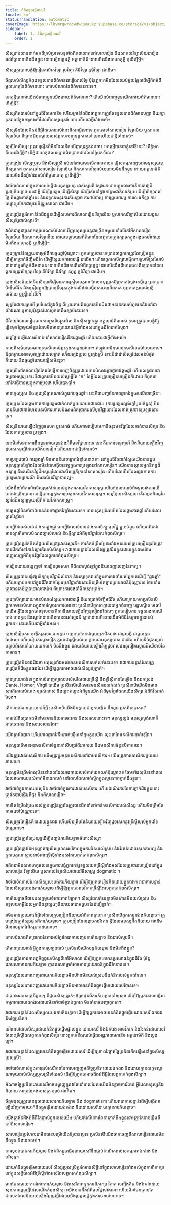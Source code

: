```yaml
---
title: គំនិតផ្តួចផ្តើមសេរី
locale: km
statusTranslation: automatic
coverImage: https://lhvmrqwrcowdvduuaukz.supabase.co/storage/v1/object/public/strapi-uploads/small_cover-educacion-fundamental.webp-2d51a7828a2b1309555be27f7e2a61a0.webp
sidebar:
    label: 1. គំនិតផ្តួចផ្តើមសេរី
    order: 1
---
```

សិស្សរាប់លាននាក់មកពីគ្រប់ប្រទេសទូទាំងពិភពលោកទៅសាលារៀន និងសាកលវិទ្យាល័យជារៀងរាល់ថ្ងៃដោយមិនដឹងខ្លួន ដោយស្វ័យប្រវត្តិ អត្តនោម័តិ ដោយមិនដឹងថាហេតុអ្វី ឬដើម្បីអ្វី។

សិស្សត្រូវបានបង្ខំឱ្យរៀនគណិតវិទ្យា រូបវិទ្យា គីមីវិទ្យា ភូមិវិទ្យា ជាដើម។

ចិត្តរបស់សិស្សកំពុងទទួលបានព័ត៌មានជារៀងរាល់ថ្ងៃ ប៉ុន្តែពួកគេមិនដែលឈប់មួយភ្លែតដើម្បីគិតអំពីមូលហេតុនៃព័ត៌មាននោះ គោលបំណងនៃព័ត៌មាននោះទេ។

ហេតុអ្វីបានជាយើងបំពេញខ្លួនយើងដោយព័ត៌មាននោះ? តើយើងបំពេញខ្លួនយើងដោយព័ត៌មាននោះដើម្បីអ្វី?

សិស្សពិតជារស់នៅក្នុងជីវិតមេកានិច ហើយគ្រាន់តែដឹងថាពួកគេត្រូវតែទទួលបានព័ត៌មានបញ្ញា និងរក្សាទុកវានៅក្នុងអង្គចងចាំដែលមិនស្មោះត្រង់ នោះហើយជាអ្វីទាំងអស់។

សិស្សមិនដែលគិតអំពីអ្វីដែលការអប់រំនេះពិតជាអ្វីនោះទេ ពួកគេទៅសាលារៀន វិទ្យាល័យ ឬសាកលវិទ្យាល័យ ពីព្រោះឪពុកម្តាយរបស់ពួកគេបញ្ជូនពួកគេទៅ នោះហើយជាអ្វីទាំងអស់។

សូម្បីតែសិស្ស ឬគ្រូបង្រៀនក៏មិនដែលនឹកឃើញសួរខ្លួនឯងថា៖ ហេតុអ្វីបានជាខ្ញុំនៅទីនេះ? តើខ្ញុំមកទីនេះដើម្បីអ្វី? តើអ្វីជាហេតុផលសម្ងាត់ពិតប្រាកដដែលនាំខ្ញុំមកទីនេះ?

គ្រូបង្រៀន សិស្សប្រុស និងសិស្សស្រី រស់នៅដោយមនសិការលក់លក់ ធ្វើសកម្មភាពដូចជាមនុស្សយន្តពិតប្រាកដ ពួកគេទៅសាលារៀន វិទ្យាល័យ និងសាកលវិទ្យាល័យដោយមិនដឹងខ្លួន ដោយអត្តនោម័តិ ដោយមិនដឹងអ្វីទាំងអស់អំពីមូលហេតុ ឬដើម្បីអ្វី។

វាចាំបាច់ណាស់ក្នុងការឈប់ធ្វើជាមនុស្សយន្ត ដាស់ស្មារតី ស្វែងរកដោយខ្លួនឯងថាតើការតស៊ូដ៏គួរឱ្យភ័យខ្លាចនេះជាអ្វី ដើម្បីប្រឡង ដើម្បីសិក្សា ដើម្បីរស់នៅក្នុងកន្លែងជាក់លាក់មួយដើម្បីសិក្សារាល់ថ្ងៃ និងឆ្លងកាត់ឆ្នាំនេះ និងទទួលរងនូវការភ័យខ្លាច ការថប់បារម្ភ ការព្រួយបារម្ភ ការលេងកីឡា ការឈ្លោះប្រកែកជាមួយមិត្តរួមសាលា ជាដើម។

គ្រូបង្រៀនគួរតែកាន់តែដឹងខ្លួនដើម្បីសហការពីសាលារៀន វិទ្យាល័យ ឬសាកលវិទ្យាល័យដោយជួយសិស្សឱ្យដាស់ស្មារតី។

វាពិតជាគួរឱ្យសោកស្តាយណាស់ដែលឃើញមនុស្សយន្តជាច្រើនអង្គុយនៅលើកៅអីសាលារៀន វិទ្យាល័យ និងសាកលវិទ្យាល័យ ដោយទទួលបានព័ត៌មានដែលពួកគេត្រូវរក្សាទុកក្នុងអង្គចងចាំដោយមិនដឹងថាហេតុអ្វី ឬដើម្បីអ្វី។

ក្មេងៗគ្រាន់តែព្រួយបារម្ភអំពីការឆ្លងឆ្នាំប៉ុណ្ណោះ។ ពួកគេត្រូវបានគេប្រាប់ថាពួកគេត្រូវតែត្រៀមខ្លួនដើម្បីរកប្រាក់ចិញ្ចឹមជីវិត ដើម្បីស្វែងរកការងារធ្វើ ជាដើម។ ហើយពួកគេសិក្សាបង្កើតការស្រមើស្រមៃរាប់ពាន់នៅក្នុងចិត្តអំពីអនាគត ដោយមិនដឹងការពិតអំពីបច្ចុប្បន្ន ដោយមិនដឹងពីហេតុផលពិតប្រាកដដែលពួកគេត្រូវសិក្សារូបវិទ្យា គីមីវិទ្យា ជីវវិទ្យា នព្វន្ធ ភូមិវិទ្យា ជាដើម។

ក្មេងស្រីសម័យទំនើបសិក្សាដើម្បីមានការត្រៀមលក្ខណៈដែលអនុញ្ញាតឱ្យពួកគេស្វែងរកប្តីល្អ ឬរកប្រាក់ចិញ្ចឹមជីវិត និងត្រៀមខ្លួនឱ្យបានត្រឹមត្រូវក្នុងករណីដែលប្តីចាកចេញពីពួកគេ ឬពួកគេក្លាយជាស្ត្រីមេម៉ាយ ឬស្ត្រីនៅលីវ។

សុទ្ធតែជាការស្រមើស្រមៃនៅក្នុងចិត្ត ពីព្រោះតាមពិតពួកគេមិនដឹងថាអនាគតរបស់ពួកគេនឹងទៅជាយ៉ាងណា ឬអាយុប៉ុន្មានដែលពួកគេនឹងស្លាប់នោះទេ។

ជីវិតនៅសាលារៀនមានភាពស្រពិចស្រពិល មិនស៊ីសង្វាក់គ្នា អត្តនោម័តិណាស់ កុមារត្រូវបានបង្ខំឱ្យរៀនមុខវិជ្ជាមួយចំនួនដែលមិនមានប្រយោជន៍អ្វីទាំងអស់នៅក្នុងជីវិតជាក់ស្តែង។

សព្វថ្ងៃនេះអ្វីដែលសំខាន់នៅសាលារៀនគឺការឆ្លងឆ្នាំ ហើយនោះជាអ្វីទាំងអស់។

កាលពីសម័យមុនមានក្រមសីលធម៌ខ្លះក្នុងការឆ្លងឆ្នាំនេះ។ ឥឡូវនេះមិនមានក្រមសីលធម៌បែបនេះទេ។ ឪពុកម្តាយអាចសូកគ្រូដោយសម្ងាត់ ហើយក្មេងប្រុស ឬក្មេងស្រី ទោះបីជាជាសិស្សដែលអន់បំផុតក៏ដោយ នឹងឆ្លងឆ្នាំដោយជៀសមិនរួច។

ក្មេងស្រីនៅសាលារៀនតែងតែធ្វើការពេញចិត្តគ្រូដោយមានបំណងប្រាថ្នាចង់ឆ្លងឆ្នាំ ហើយលទ្ធផលជាធម្មតាអស្ចារ្យ ទោះបីជាពួកគេមិនយល់សូម្បីតែ "ក" នៃអ្វីដែលគ្រូបង្រៀនបង្រៀនក៏ដោយ ក៏ពួកគេនៅតែធ្វើបានល្អក្នុងការប្រឡង ហើយឆ្លងឆ្នាំ។

មានក្មេងប្រុស និងក្មេងស្រីឆ្លាតណាស់ក្នុងការឆ្លងឆ្នាំ។ នេះគឺជាបញ្ហានៃភាពឆ្លាតវៃក្នុងករណីជាច្រើន។

ក្មេងប្រុសដែលឆ្លងកាត់ការប្រឡងជាក់លាក់មួយដោយជោគជ័យ (ការប្រឡងល្ងង់ខ្លៅមួយចំនួន) មិនមានន័យថាគាត់មានមនសិការគោលបំណងពិតប្រាកដលើមុខវិជ្ជានោះដែលគាត់ត្រូវបានប្រឡងនោះទេ។

សិស្សនិយាយឡើងវិញដូចសេក ឬសេកធំ ហើយតាមរបៀបមេកានិចនូវមុខវិជ្ជាដែលគាត់បានសិក្សា និងដែលគាត់ត្រូវបានប្រឡង។

នោះមិនមែនជាការដឹងខ្លួនដោយខ្លួនឯងអំពីមុខវិជ្ជានោះទេ នោះគឺជាការទន្ទេញចាំ និងនិយាយឡើងវិញដូចសេកនូវអ្វីដែលយើងបានរៀន ហើយនោះជាអ្វីទាំងអស់។

ការប្រឡងជាប់ ការឆ្លងឆ្នាំ មិនមានន័យថាឆ្លាតវៃខ្លាំងនោះទេ។ នៅក្នុងជីវិតជាក់ស្តែងយើងបានជួបមនុស្សឆ្លាតវៃខ្លាំងដែលមិនដែលធ្វើបានល្អក្នុងការប្រឡងនៅសាលារៀន។ យើងបានស្គាល់អ្នកនិពន្ធដ៏អស្ចារ្យ និងគណិតវិទូដ៏អស្ចារ្យដែលជាសិស្សក្រីក្រនៅសាលារៀន ហើយដែលមិនដែលឆ្លងកាត់ការប្រឡងវេយ្យាករណ៍ និងគណិតវិទ្យាបានល្អ។

យើងដឹងអំពីករណីសិស្សម្នាក់ដែលអន់ក្នុងការកាយវិភាគសាស្ត្រ ហើយដែលបន្ទាប់ពីទទួលរងការឈឺចាប់ជាច្រើនបានអាចធ្វើបានល្អក្នុងការប្រឡងកាយវិភាគសាស្ត្រ។ សព្វថ្ងៃនេះសិស្សនោះគឺជាអ្នកនិពន្ធនៃស្នាដៃដ៏អស្ចារ្យមួយស្តីពីកាយវិភាគសាស្ត្រ។

ការឆ្លងឆ្នាំមិនចាំបាច់មានន័យថាឆ្លាតវៃខ្លាំងនោះទេ។ មានមនុស្សដែលមិនដែលឆ្លងកាត់ឆ្នាំហើយដែលឆ្លាតវៃខ្លាំង។

មានអ្វីដែលសំខាន់ជាងការឆ្លងឆ្នាំ មានអ្វីដែលសំខាន់ជាងការសិក្សាមុខវិជ្ជាមួយចំនួន ហើយវាពិតជាមានស្មារតីគោលបំណងច្បាស់លាស់ និងភ្លឺស្វាងអំពីមុខវិជ្ជាដែលកំពុងសិក្សា។

គ្រូបង្រៀនគួរតែខិតខំជួយសិស្សឱ្យដាស់ស្មារតី។ ការខិតខំប្រឹងប្រែងទាំងអស់របស់គ្រូបង្រៀនគួរតែត្រូវបានដឹកនាំទៅកាន់ស្មារតីរបស់សិស្ស។ វាជាការបន្ទាន់ដែលសិស្សត្រូវដឹងខ្លួនដោយខ្លួនឯងយ៉ាងពេញលេញអំពីមុខវិជ្ជាដែលពួកគេកំពុងសិក្សា។

ការរៀនដោយទន្ទេញចាំ ការរៀនដូចសេក គឺពិតជាល្ងង់ខ្លៅក្នុងន័យពេញលេញនៃពាក្យ។

សិស្សត្រូវបានបង្ខំឱ្យសិក្សាមុខវិជ្ជាដ៏លំបាក និងរក្សាទុកវានៅក្នុងការចងចាំរបស់ពួកគេដើម្បី "ឆ្លងឆ្នាំ" ហើយបន្ទាប់មកនៅក្នុងជីវិតជាក់ស្តែងមុខវិជ្ជាទាំងនោះមិនត្រឹមតែគ្មានប្រយោជន៍ប៉ុណ្ណោះទេ ថែមទាំងត្រូវបានគេបំភ្លេចចោលផងដែរ ពីព្រោះការចងចាំមិនស្មោះត្រង់។

ក្មេងៗសិក្សាដោយមានបំណងស្វែងរកការងារធ្វើ និងរកប្រាក់ចិញ្ចឹមជីវិត ហើយក្រោយមកប្រសិនបើពួកគេមានសំណាងក្នុងការស្វែងរកការងារនោះ ប្រសិនបើពួកគេក្លាយជាអ្នកជំនាញ វេជ្ជបណ្ឌិត មេធាវី ជាដើម អ្វីដែលពួកគេទទួលបានគឺការនិយាយឡើងវិញនូវរឿងដដែលៗ ពួកគេរៀបការ ទទួលរងការឈឺចាប់ មានកូន និងស្លាប់ដោយមិនបានដាស់ស្មារតី ស្លាប់ដោយមិនបានដឹងអំពីជីវិតផ្ទាល់ខ្លួនរបស់ពួកគេ។ នោះហើយជាអ្វីទាំងអស់។

ក្មេងស្រីរៀបការ បង្កើតគ្រួសារ មានកូន ឈ្លោះប្រកែកជាមួយអ្នកជិតខាង ជាមួយប្តី ជាមួយកូន លែងលះ ហើយរៀបការម្តងទៀត ក្លាយជាស្ត្រីមេម៉ាយ ក្លាយជាមនុស្សចាស់ ជាដើម ហើយទីបំផុតស្លាប់បន្ទាប់ពីរស់នៅដោយដេកលក់ មិនដឹងខ្លួន ដោយនិយាយឡើងវិញដូចរាល់ដងនូវរឿងល្ខោនដ៏ឈឺចាប់នៃការមាន។

គ្រូបង្រៀនមិនចង់ដឹងថា មនុស្សទាំងអស់មានមនសិការលក់លក់នោះទេ។ វាជាការបន្ទាន់ដែលគ្រូបង្រៀនក៏ដឹងខ្លួនផងដែរ ដើម្បីឱ្យពួកគេអាចដាស់សិស្សឱ្យភ្ញាក់។

គ្មានប្រយោជន៍ទេក្នុងការបំពេញក្បាលរបស់យើងដោយទ្រឹស្តី និងទ្រឹស្តីកាន់តែច្រើន និងដកស្រង់ Dante, Homer, Virgil ជាដើម ប្រសិនបើយើងមានមនសិការលក់លក់ ប្រសិនបើយើងមិនមានស្មារតីគោលបំណង ច្បាស់លាស់ និងល្អឥតខ្ចោះអំពីខ្លួនយើង អំពីមុខវិជ្ជាដែលយើងសិក្សា អំពីជីវិតជាក់ស្តែង។

តើការអប់រំមានប្រយោជន៍អ្វី ប្រសិនបើយើងមិនក្លាយជាអ្នកបង្កើត ដឹងខ្លួន ឆ្លាតពិតប្រាកដ?

ការអប់រំពិតប្រាកដមិនមែនមានន័យថាចេះអាន និងសរសេរនោះទេ។ មនុស្សល្ងង់ មនុស្សល្ងង់ណាក៏អាចចេះអាន និងសរសេរបានដែរ។

យើងត្រូវតែឆ្លាត ហើយភាពឆ្លាតវៃនឹងភ្ញាក់ឡើងនៅក្នុងខ្លួនយើង លុះត្រាតែមនសិការភ្ញាក់ឡើង។

មនុស្សជាតិមានអនុមនសិការចំនួនកៅសិបប្រាំពីរភាគរយ និងមនសិការចំនួនបីភាគរយ។

យើងត្រូវដាស់មនសិការ យើងត្រូវប្តូរអនុមនសិការទៅជាមនសិការ។ យើងត្រូវការមនសិការមួយរយភាគរយ។

មនុស្សមិនត្រឹមតែសុបិននៅពេលដែលរាងកាយរបស់គាត់ដេកលក់ប៉ុណ្ណោះទេ ថែមទាំងសុបិននៅពេលដែលរាងកាយរបស់គាត់មិនដេកលក់ នៅពេលដែលគាត់ស្ថិតក្នុងស្ថានភាពភ្ញាក់ដឹងខ្លួន។

វាចាំបាច់ក្នុងការឈប់សុបិន វាចាំបាច់ក្នុងការដាស់មនសិការ ហើយដំណើរការនៃការភ្ញាក់ដឹងខ្លួននោះត្រូវតែចាប់ផ្តើមពីផ្ទះ និងពីសាលារៀន។

ការខិតខំប្រឹងប្រែងរបស់គ្រូបង្រៀនត្រូវតែត្រូវបានដឹកនាំទៅកាន់មនសិការរបស់សិស្ស ហើយមិនត្រឹមតែការចងចាំប៉ុណ្ណោះទេ។

សិស្សត្រូវតែរៀនគិតដោយខ្លួនឯង ហើយមិនត្រឹមតែនិយាយឡើងវិញដូចសេកនូវទ្រឹស្តីរបស់អ្នកដទៃប៉ុណ្ណោះទេ។

គ្រូបង្រៀនត្រូវតែប្រយុទ្ធដើម្បីបញ្ចប់ការភ័យខ្លាចចំពោះសិស្ស។

គ្រូបង្រៀនត្រូវតែអនុញ្ញាតឱ្យសិស្សមានសេរីភាពក្នុងការមិនយល់ស្រប និងរិះគន់ដោយសុខភាពល្អ និងក្នុងលក្ខណៈស្ថាបនាចំពោះទ្រឹស្តីទាំងអស់ដែលពួកគេកំពុងសិក្សា។

វាពិតជាមិនសមហេតុផលទេក្នុងការបង្ខំពួកគេឱ្យទទួលយកទ្រឹស្តីទាំងអស់ដែលត្រូវបានបង្រៀននៅក្នុងសាលារៀន វិទ្យាល័យ ឬសាកលវិទ្យាល័យដោយវិធីសាស្រ្ត dogmatic ។

វាចាំបាច់ណាស់ដែលសិស្សលះបង់ការភ័យខ្លាច ដើម្បីឱ្យពួកគេរៀនគិតដោយខ្លួនឯង។ វាជាការបន្ទាន់ដែលសិស្សលះបង់ការភ័យខ្លាច ដើម្បីឱ្យពួកគេអាចវិភាគទ្រឹស្តីដែលពួកគេកំពុងសិក្សា។

ការភ័យខ្លាចគឺជាឧបសគ្គមួយចំពោះភាពវៃឆ្លាត។ សិស្សដែលភ័យខ្លាចមិនហ៊ានមិនយល់ស្រប និងទទួលយកអ្វីដែលអ្នកនិពន្ធផ្សេងៗនិយាយថាជាអត្ថបទនៃជំនឿខ្វាក់។

វាមិនមានប្រយោជន៍អ្វីទេដែលគ្រូបង្រៀននិយាយអំពីភាពក្លាហាន ប្រសិនបើពួកគេខ្លួនឯងភ័យខ្លាច។ គ្រូបង្រៀនត្រូវតែរួចផុតពីការភ័យខ្លាច។ គ្រូបង្រៀនដែលខ្លាចការរិះគន់ អ្វីដែលមនុស្សនឹងនិយាយ ជាដើម មិនអាចឆ្លាតវៃពិតប្រាកដបានទេ។

គោលបំណងពិតប្រាកដនៃការអប់រំគួរតែជាការបញ្ចប់ការភ័យខ្លាច និងដាស់ស្មារតី។

តើមានប្រយោជន៍អ្វីក្នុងការប្រឡងជាប់ ប្រសិនបើយើងបន្តភ័យខ្លាច និងមិនដឹងខ្លួន?

គ្រូបង្រៀនមានកាតព្វកិច្ចជួយសិស្សពីកៅអីសាលា ដើម្បីឱ្យពួកគេមានប្រយោជន៍ក្នុងជីវិត ប៉ុន្តែដរាបណាមានការភ័យខ្លាច គ្មាននរណាម្នាក់អាចមានប្រយោជន៍ក្នុងជីវិតបានទេ។

មនុស្សដែលពោរពេញដោយការភ័យខ្លាចមិនហ៊ានមិនយល់ស្របនឹងគំនិតរបស់អ្នកដទៃទេ។

មនុស្សដែលពោរពេញដោយការភ័យខ្លាចមិនអាចមានគំនិតផ្តួចផ្តើមដោយសេរីបានទេ។

ជាមុខងាររបស់គ្រូនីមួយៗ គឺជួយសិស្សម្នាក់ៗឱ្យរួចផុតពីការភ័យខ្លាចទាំងស្រុង ដើម្បីឱ្យពួកគេអាចធ្វើសកម្មភាពដោយឯកឯងដោយមិនចាំបាច់ប្រាប់ពួកគេ មិនចាំបាច់បញ្ជាពួកគេ។

វាជាការបន្ទាន់ដែលសិស្សលះបង់ការភ័យខ្លាច ដើម្បីឱ្យពួកគេអាចមានគំនិតផ្តួចផ្តើមដោយសេរី ឯកឯង និងច្នៃប្រឌិត។

នៅពេលដែលសិស្សដោយគំនិតផ្តួចផ្តើមផ្ទាល់ខ្លួន ដោយសេរី និងឯកឯង អាចវិភាគ និងរិះគន់ដោយសេរីចំពោះទ្រឹស្តីដែលពួកគេកំពុងសិក្សា នោះពួកគេនឹងឈប់ធ្វើជាអង្គភាពមេកានិច អត្តនោម័តិ និងល្ងង់ខ្លៅ។

វាជាការបន្ទាន់ដែលត្រូវមានគំនិតផ្តួចផ្តើមដោយសេរី ដើម្បីឱ្យភាពវៃឆ្លាតច្នៃប្រឌិតកើតឡើងនៅក្នុងសិស្សប្រុសស្រី។

វាចាំបាច់ណាស់ក្នុងការផ្តល់សេរីភាពនៃការបញ្ចេញមតិច្នៃប្រឌិតដោយឯកឯង និងដោយគ្មានលក្ខខណ្ឌណាមួយដល់សិស្សប្រុសស្រីទាំងអស់ ដើម្បីឱ្យពួកគេអាចដឹងអំពីអ្វីដែលពួកគេកំពុងសិក្សា។

អំណាចច្នៃប្រឌិតដោយសេរីអាចបង្ហាញខ្លួនវាតែនៅពេលដែលយើងមិនខ្លាចការរិះគន់ អ្វីដែលមនុស្សនឹងនិយាយ ការគ្រប់គ្រងរបស់គ្រូ ច្បាប់ ជាដើម។

ចិត្តមនុស្សត្រូវបានខូចដោយសារការភ័យខ្លាច និង dogmatism ហើយវាជាការបន្ទាន់ដើម្បីបង្កើតវាឡើងវិញតាមរយៈគំនិតផ្តួចផ្តើមដោយឯកឯង និងដោយសេរីដោយគ្មានការភ័យខ្លាច។

យើងត្រូវតែដឹងអំពីជីវិតផ្ទាល់ខ្លួនរបស់យើង ហើយដំណើរការនៃការភ្ញាក់ដឹងខ្លួននោះត្រូវតែចាប់ផ្តើមពីកៅអីសាលារៀន។

សាលារៀនប្រហែលជាមិនបានបម្រើយើងឱ្យបានល្អទេ ប្រសិនបើយើងចាកចេញពីសាលារៀនដោយមិនដឹងខ្លួន និងដេកលក់។

ការលុបបំបាត់ការភ័យខ្លាច និងគំនិតផ្តួចផ្តើមដោយសេរីនឹងផ្តល់កំណើតដល់សកម្មភាពឯកឯង និងបរិសុទ្ធ។

ដោយគំនិតផ្តួចផ្តើមដោយសេរី សិស្សប្រុសស្រីគួរតែមានសិទ្ធិនៅក្នុងសាលារៀនទាំងអស់ក្នុងការពិភាក្សានៅក្នុងសន្និបាតអំពីទ្រឹស្តីទាំងអស់ដែលពួកគេកំពុងសិក្សា។

មានតែតាមរយៈការរំដោះការភ័យខ្លាច និងសេរីភាពក្នុងការពិភាក្សា វិភាគ សញ្ជឹងគិត និងរិះគន់ដោយសុខភាពល្អនូវអ្វីដែលយើងកំពុងសិក្សា យើងអាចដឹងអំពីមុខវិជ្ជាទាំងនោះ ហើយមិនមែនគ្រាន់តែជាសេកដែលនិយាយឡើងវិញនូវអ្វីដែលយើងប្រមូលផ្តុំក្នុងការចងចាំនោះទេ។

